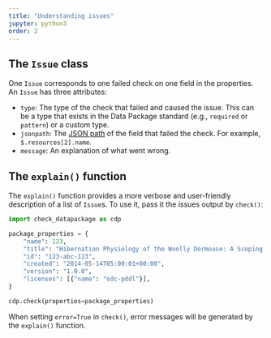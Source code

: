 ```yaml
---
title: "Understanding issues"
jupyter: python3
order: 2
---
```


## The `Issue` class

One `Issue` corresponds to one failed check on one field in the
properties. An `Issue` has three attributes:

-   `type`: The type of the check that failed and caused the issue. This
    can be a type that exists in the Data Package standard (e.g.,
    `required` or `pattern`) or a custom type.
-   `jsonpath`: The [JSON path](https://en.wikipedia.org/wiki/JSONPath)
    of the field that failed the check. For example,
    `$.resources[2].name`.
-   `message`: An explanation of what went wrong.

## The `explain()` function

The `explain()` function provides a more verbose and user-friendly
description of a list of `Issue`s. To use it, pass it the issues output
by `check()`:

```python
import check_datapackage as cdp

package_properties = {
    "name": 123,
    "title": "Hibernation Physiology of the Woolly Dormouse: A Scoping Review.",
    "id": "123-abc-123",
    "created": "2014-05-14T05:00:01+00:00",
    "version": "1.0.0",
    "licenses": [{"name": "odc-pddl"}],
}

cdp.check(properties=package_properties)
```

When setting `error=True` in `check()`, error messages will be generated
by the `explain()` function.
